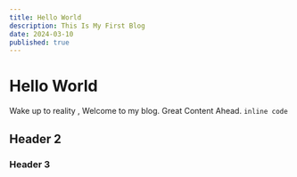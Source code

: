 ```yaml
---
title: Hello World
description: This Is My First Blog
date: 2024-03-10
published: true
---
```


# Hello World

Wake up to reality , Welcome to my blog. Great Content Ahead. `inline code `

## Header 2

### Header 3
